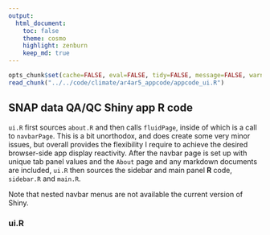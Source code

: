 ```yaml
---
output:
  html_document:
    toc: false
    theme: cosmo
    highlight: zenburn
    keep_md: true
---
```


```r
opts_chunk$set(cache=FALSE, eval=FALSE, tidy=FALSE, message=FALSE, warning=FALSE)
read_chunk("../../code/climate/ar4ar5_appcode/appcode_ui.R")
```

##
##
## SNAP data QA/QC Shiny app R code

`ui.R` first sources `about.R` and then calls `fluidPage`, inside of which is a call to `navbarPage`.
This is a bit unorthodox, and does create some very minor issues, but overall provides the flexibility I require to achieve the desired browser-side app display reactivity.
After the navbar page is set up with unique tab panel values and the `About` page and any markdown documents are included, `ui.R` then sources the sidebar and main panel **R** code,
`sidebar.R` and `main.R`.

Note that nested navbar menus are not available the current version of Shiny.

### ui.R

```r
```
